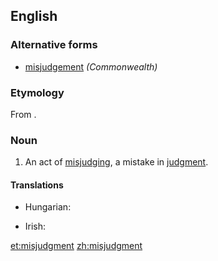 ==English==

===Alternative forms===
* [[misjudgement]] ''(Commonwealth)''

===Etymology===
From {{prefix|mis|judgment}}.

===Noun===
{{en-noun}}

# An act of [[misjudge|misjudging]], a mistake in [[judgment]].

====Translations====
{{trans-top}}
* Hungarian: {{t-|hu|balítélet}}
{{trans-mid}}
* Irish: {{t-|ga|míbhreithiúnas|m}}
{{trans-bottom}}

[[et:misjudgment]]
[[zh:misjudgment]]